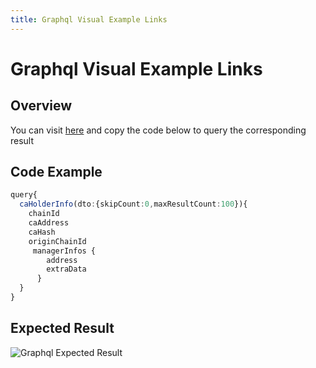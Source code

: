 ```yaml
---
title: Graphql Visual Example Links
---
```



# Graphql Visual Example Links

## Overview

<HighlightBlock>
You can visit <a href="https://dapp-aa-portkey.portkey.finance/Portkey_V2_DID/PortKeyIndexerCASchema/ui/playground">here</a> and copy the code below to query the corresponding result
</HighlightBlock>

## Code Example

```typescript
query{
  caHolderInfo(dto:{skipCount:0,maxResultCount:100}){
    chainId
    caAddress
    caHash
    originChainId
     managerInfos {
        address
        extraData
      }
  }
}
```

## Expected Result
![Graphql Expected Result](/img/core-sdk/graphql-expected-result.png)
